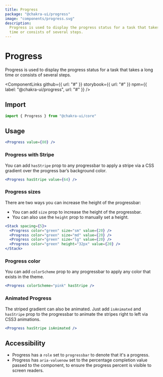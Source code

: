 ```yaml
---
title: Progress
package: "@chakra-ui/progress"
image: "components/progress.svg"
description:
  Progress is used to display the progress status for a task that takes a long
  time or consists of several steps.
---
```



# Progress

Progress is used to display the progress status for a task that takes a long
time or consists of several steps.

<ComponentLinks
  github={{ url: "#" }}
  storybook={{ url: "#" }}
  npm={{ label: "@chakra-ui/progress", url: "#" }}
/>

<carbon-ad></carbon-ad>

## Import

```js
import { Progress } from "@chakra-ui/core"
```

## Usage

```jsx
<Progress value={80} />
```

### Progress with Stripe

You can add `hasStripe` prop to any progressbar to apply a stripe via a CSS
gradient over the progress bar’s background color.

```jsx
<Progress hasStripe value={64} />
```

### Progress sizes

There are two ways you can increase the height of the progressbar:

- You can add `size` prop to increase the height of the progressbar.
- You can also use the `height` prop to manually set a height.

```jsx
<Stack spacing={5}>
  <Progress color="green" size="sm" value={20} />
  <Progress color="green" size="md" value={20} />
  <Progress color="green" size="lg" value={20} />
  <Progress color="green" height="32px" value={20} />
</Stack>
```

### Progress color

You can add `colorScheme` prop to any progressbar to apply any color that exists in
the theme.

```jsx
<Progress colorScheme="pink" hasStripe />
```

### Animated Progress

The striped gradient can also be animated. Just add `isAnimated` and `hasStripe`
prop to the progressbar to animate the stripes right to left via CSS3
animations.

```jsx
<Progress hasStripe isAnimated />
```

## Accessibility

- Progress has a `role` set to `progressbar` to denote that it's a progress.
- Progress has `aria-valuenow` set to the percentage completion value passed to
  the component, to ensure the progress percent is visible to screen readers.
